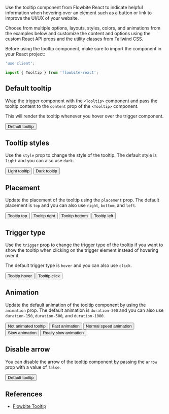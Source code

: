 
Use the tooltip component from Flowbite React to indicate helpful information when hovering over an element such as a button or link to improve the UI/UX of your website.

Choose from multiple options, layouts, styles, colors, and animations from the examples below and customize the content and options using the custom React API props and the utility classes from Tailwind CSS.

Before using the tooltip component, make sure to import the component in your React project:

```jsx
'use client';

import { Tooltip } from 'flowbite-react';
```

## Default tooltip

Wrap the trigger component with the `<Tooltip>` component and pass the tooltip content to the `content` prop of the `<Tooltip>` component.

This will render the tooltip whenever you hover over the trigger component.

<CodePreview importFlowbiteReact="Button, Tooltip" title="Default tooltip">
  <Tooltip content="Tooltip content">
    <Button>Default tooltip</Button>
  </Tooltip>
</CodePreview>

## Tooltip styles

Use the `style` prop to change the style of the tooltip. The default style is `light` and you can also use `dark`.

<CodePreview importFlowbiteReact="Button, Tooltip" title="Tooltip styles" className="flex gap-2">
  <Tooltip content="Tooltip content" style="light">
    <Button>Light tooltip</Button>
  </Tooltip>
  <Tooltip content="Tooltip content" style="dark">
    <Button>Dark tooltip</Button>
  </Tooltip>
</CodePreview>

## Placement

Update the placement of the tooltip using the `placement` prop. The default placement is `top` and you can also use `right`, `bottom`, and `left`.

<CodePreview importFlowbiteReact="Button, Tooltip" title="Placement" className="flex gap-2">
  <Tooltip content="Tooltip content" placement="top">
    <Button>Tooltip top</Button>
  </Tooltip>
  <Tooltip content="Tooltip content" placement="right">
    <Button>Tooltip right</Button>
  </Tooltip>
  <Tooltip content="Tooltip content" placement="bottom">
    <Button>Tooltip bottom</Button>
  </Tooltip>
  <Tooltip content="Tooltip content" placement="left">
    <Button>Tooltip left</Button>
  </Tooltip>
</CodePreview>

## Trigger type

Use the `trigger` prop to change the trigger type of the tooltip if you want to show the tooltip when clicking on the trigger element instead of hovering over it.

The default trigger type is `hover` and you can also use `click`.

<CodePreview importFlowbiteReact="Button, Tooltip" title="Triggering" className="flex gap-2">
  <Tooltip content="Tooltip content" trigger="hover">
    <Button>Tooltip hover</Button>
  </Tooltip>
  <Tooltip content="Tooltip content" trigger="click">
    <Button>Tooltip click</Button>
  </Tooltip>
</CodePreview>

## Animation

Update the default animation of the tooltip component by using the `animation` prop. The default animation is `duration-300` and you can also use `duration-150`, `duration-500`, and `duration-1000`.

<CodePreview importFlowbiteReact="Button, Tooltip" title="Animation" className="flex flex-wrap gap-2">
  <Tooltip content="Tooltip content" animation={false}>
    <Button>Not animated tooltip</Button>
  </Tooltip>
  <Tooltip content="Tooltip content" animation="duration-150">
    <Button>Fast animation</Button>
  </Tooltip>
  <Tooltip content="Tooltip content" animation="duration-300">
    <Button>Normal speed animation</Button>
  </Tooltip>
  <Tooltip content="Tooltip content" animation="duration-500">
    <Button>Slow animation</Button>
  </Tooltip>
  <Tooltip content="Tooltip content" animation="duration-1000">
    <Button>Really slow animation</Button>
  </Tooltip>
</CodePreview>

## Disable arrow

You can disable the arrow of the tooltip component by passing the `arrow` prop with a value of `false`.

<CodePreview importFlowbiteReact="Button, Tooltip" title="Disable arrow">
  <Tooltip content="Tooltip content" arrow={false}>
    <Button>Default tooltip</Button>
  </Tooltip>
</CodePreview>

## References

- [Flowbite Tooltip](https://flowbite.com/docs/components/tooltips/)
